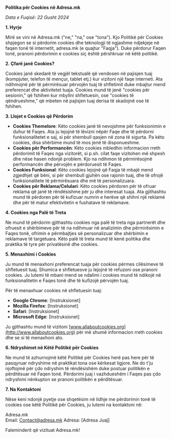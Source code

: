 **Politika për Cookies në Adresa.mk**

_Data e Fuqisë: 22 Gusht 2024_

**1\. Hyrje**

Mirë se vini në Adresa.mk ("ne," "na," ose "tona"). Kjo Politikë për Cookies shpjegon se si përdorim cookies dhe teknologji të ngjashme ndjekjeje në faqen tonë të internetit, adresa.mk (e quajtur "Faqja"). Duke përdorur Faqen tonë, pranoni përdorimin e cookies siç është përshkruar në këtë politikë.

**2\. Çfarë janë Cookies?**

Cookies janë skedarë të vegjël tekstualë që vendosen në pajisjen tuaj (kompjuter, telefon të mençur, tablet etj.) kur vizitoni një faqe interneti. Ata ndihmojnë për të përmirësuar përvojën tuaj të shfletimit duke mbajtur mend preferencat dhe aktivitetet tuaja. Cookies mund të jenë "cookies për sesionin," që fshihen kur mbyllni shfletuesin, ose "cookies të qëndrueshme," që mbeten në pajisjen tuaj derisa të skadojnë ose të fshihen.

**3\. Llojet e Cookies që Përdorim**

- **Cookies Themelore**: Këto cookies janë të nevojshme për funksionimin e duhur të Faqes. Ata ju lejojnë të lëvizni nëpër Faqe dhe të përdorni funksionalitetet e saj, si për shembull qasjen në zona të sigurta. Pa këto cookies, disa shërbime mund të mos jenë të disponueshme.
- **Cookies për Performancën**: Këto cookies mbledhin informacion rreth përdorimit të Faqes nga vizitorët, si p.sh. cilat faqe vizitohen më shpesh dhe nëse hasen ndonjë problem. Kjo na ndihmon të përmirësojmë performancën dhe përvojën e përdoruesit të Faqes.
- **Cookies Funksional**: Këto cookies lejojnë që Faqja të mbajë mend zgjedhjet që bëni, si për shembull gjuhën ose rajonin tuaj, dhe të ofrojë funksionalitete të përmirësuara dhe më të personalizuara.
- **Cookies për Reklama/Celulari**: Këto cookies përdoren për të ofruar reklama që janë të rëndësishme për ju dhe interesat tuaja. Ata gjithashtu mund të përdoren për të kufizuar numrin e herëve që shihni një reklamë dhe për të matur efektivitetin e fushatave të reklamave.

**4\. Cookies nga Palë të Treta**

Ne mund të përdorim gjithashtu cookies nga palë të treta nga partnerët dhe ofruesit e shërbimeve për të na ndihmuar në analizimin dhe përmirësimin e Faqes tonë, ofrimin e përmbajtjes së personalizuar dhe shërbimin e reklamave të targetuara. Këto palë të treta mund të kenë politika dhe praktika të tyre për privatësinë dhe cookies.

**5\. Menaxhimi i Cookies**

Ju mund të menaxhoni preferencat tuaja për cookies përmes cilësimeve të shfletuesit tuaj. Shumica e shfletuesve ju lejojnë të refuzoni ose pranoni cookies. Ju lutemi të mbani mend se ndalimi i cookies mund të ndikojë në funksionalitetin e Faqes tonë dhe të kufizojë përvojën tuaj.

Për të menaxhuar cookies në shfletuesin tuaj:

- **Google Chrome**: \[Instruksionet\]
- **Mozilla Firefox**: \[Instruksionet\]
- **Safari**: \[Instruksionet\]
- **Microsoft Edge**: \[Instruksionet\]

Ju gjithashtu mund të vizitoni [www.allaboutcookies.org](http://www.allaboutcookies.org) për më shumë informacion rreth cookies dhe se si të menaxhoni ato.

**6\. Ndryshimet në Këtë Politikë për Cookies**

Ne mund të azhurnojmë këtë Politikë për Cookies herë pas here për të pasqyruar ndryshime në praktikat tona ose kërkesat ligjore. Ne do t'ju njoftojmë për çdo ndryshim të rëndësishëm duke postuar politikën e përditësuar në Faqen tonë. Përdorimi juaj i vazhdueshëm i Faqes pas çdo ndryshimi nënkupton se pranoni politikën e përditësuar.

**7\. Na Kontaktoni**

Nëse keni ndonjë pyetje ose shqetësim në lidhje me përdorimin tonë të cookies ose këtë Politikë për Cookies, ju lutemi na kontaktoni në:

Adresa.mk  
Email: [Contact&#64;adresa.mk](mailto:Contact@adresa.mk)
Adresa: \[Adresa Juaj\]

Faleminderit që vizituat Adresa.mk!
